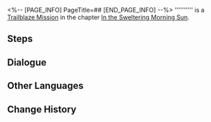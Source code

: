 <%-- [PAGE_INFO]
PageTitle=##
[END_PAGE_INFO] --%>
{{Stub|Dialogue.}}
{{Mission Infobox
|id            = 1011103
|title         = 
|image         = <!--Mission .png-->
|type          = Trailblaze
|event_name    = 
|chapter       = In the Sweltering Morning Sun
|requirements  = [[Trailblaze Mission]] ''[[Young Guard]]'' completed
|summary       = <!--official mission summary from Fate's Atlas-->
|characters    = Trailblazer
|startLocation = [[Jarilo-VI]] - [[Silvermane Guard Restricted Zone]]
|world         = Jarilo-VI
|area          = Silvermane Guard Restricted Zone
|prev          = Young Guard
|next          = 
|rewards       = 
}}
'''''''''' is a [[Trailblaze Mission]] in the chapter [[In the Sweltering Morning Sun]].

==Steps==


<!--
==Gameplay Notes==

--><!--
==Trial Character==

-->
==Dialogue==
{{Stub Dialogue}}

{{Dialogue End}}

==Other Languages==
{{Other Languages
|en   = 
|zhs  = 
|zht  = 
|ja   = 
|ko   = 
|es   = 
|fr   = 
|ru   = 
|th   = 
|vi   = 
|de   = 
|id   = 
|pt   = 
}}

==Change History==
{{Change History|1.0}}
